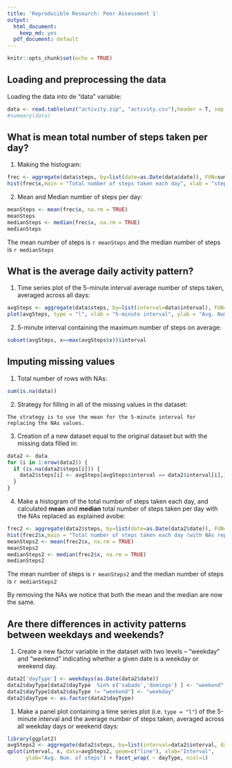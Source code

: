 ```yaml
---
title: 'Reproducible Research: Peer Assessment 1'
output:
  html_document:
    keep_md: yes
  pdf_document: default
---
```


```r
knitr::opts_chunk$set(echo = TRUE)
```

## Loading and preprocessing the data

Loading the data into de "data" variable:
```r
data <- read.table(unz("activity.zip", "activity.csv"),header = T, sep = ",")
#summary(data)
```

## What is mean total number of steps taken per day?

1. Making the histogram:
```r
frec <- aggregate(data$steps, by=list(date=as.Date(data$date)), FUN=sum)
hist(frec$x,main = "Total number of steps taken each day", xlab = "steps taken", ylab = "frecuancy")
```

2. Mean and Median number of steps per day:
```r
meanSteps <- mean(frec$x, na.rm = TRUE)
meanSteps
medianSteps <- median(frec$x, na.rm = TRUE)
medianSteps
```

The mean number of steps is `r meanSteps` and the median number of steps is `r medianSteps`

## What is the average daily activity pattern?

1. Time series plot of the 5-minute interval average number of steps taken, averaged across all days:
```r
avgSteps <- aggregate(data$steps, by=list(interval=data$interval), FUN=mean, na.rm = TRUE)
plot(avgSteps, type = "l", xlab = "5-minute interval", ylab = "Avg. Num. of steps taken")
```

2. 5-minute interval containing the maximum number of steps on average:
```r
subset(avgSteps, x==max(avgSteps$x))$interval
```

## Imputing missing values

1. Total number of rows with NAs:
```r
sum(is.na(data))
```

2. Strategy for filling in all of the missing values in the dataset:

```
The strategy is to use the mean for the 5-minute interval for replacing the NAs values.
```

3. Creation of a new dataset equal to the original dataset but with the missing data filled in:

```r
data2 <- data
for (i in 1:nrow(data2)) {
  if (is.na(data2$steps[i])) {
    data2$steps[i] <- avgSteps[avgSteps$interval == data2$interval[i],]$x
  }
}
```

4. Make a histogram of the total number of steps taken each day, and calculated **mean** and **median** total number of steps taken per day with the NAs replaced as explained avobe:

```r
frec2 <- aggregate(data2$steps, by=list(date=as.Date(data2$date)), FUN=sum)
hist(frec2$x,main = "Total number of steps taken each day (with NAs replaced)", xlab = "steps taken", ylab = "frecuancy")
meanSteps2 <- mean(frec2$x, na.rm = TRUE)
meanSteps2
medianSteps2 <- median(frec2$x, na.rm = TRUE)
medianSteps2
```
The mean number of steps is `r meanSteps2` and the median number of steps is `r medianSteps2`

By removing the NAs we notice that both the mean and the median are now the same.
 
## Are there differences in activity patterns between weekdays and weekends?

1. Create a new factor variable in the dataset with two levels -- "weekday" and "weekend" indicating whether a given date is a weekday or weekend day.

```r
data2['dayType'] <- weekdays(as.Date(data2$date))
data2$dayType[data2$dayType  %in% c('sabado','domingo') ] <- "weekend"
data2$dayType[data2$dayType != "weekend"] <- "weekday"
data2$dayType <- as.factor(data2$dayType)
```

1. Make a panel plot containing a time series plot (i.e. `type = "l"`) of the 5-minute interval and the average number of steps taken, averaged across all weekday days or weekend days: 

```r
library(ggplot2)
avgSteps2 <- aggregate(data2$steps, by=list(interval=data2$interval, dayType=data2$dayType), FUN=mean, na.rm = TRUE)
qplot(interval, x, data=avgSteps2, geom=c("line"), xlab="Interval", 
      ylab="Avg. Num. of steps") + facet_wrap( ~ dayType, ncol=1)
```
